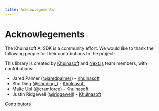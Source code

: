 ```yaml
---
title: Acknowlegements
---
```


# Acknowlegements

The Khulnasoft AI SDK is a community effort. We would like to thank the following people for their contributions to the project:

This library is created by [Khulnasoft](https://khulnasoft.com) and [Next.js](https://nextjs.org) team members, with contributions:

- Jared Palmer ([@jaredpalmer](https://twitter.com/jaredpalmer)) - [Khulnasoft](https://khulnasoft.com)
- Shu Ding ([@shuding\_](https://twitter.com/shuding_)) - [Khulnasoft](https://khulnasoft.com)
- Malte Ubl ([@cramforce](https://twitter.com/cramforce)) - [Khulnasoft](https://khulnasoft.com)
- Justin Ridgewell ([@jridgewell](https://github.com/jridgewell)) - [Khulnasoft](https://khulnasoft.com)

[Contributors](https://github.com/khulnasoft/ai-sdk/graphs/contributors)
